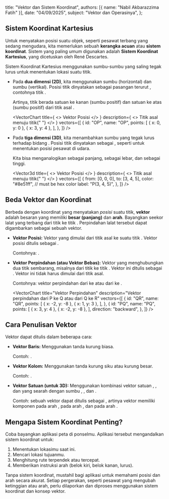   title: "Vektor dan Sistem Koordinat",
  authors: [{ name: "Nabil Akbarazzima Fatih" }],
  date: "04/09/2025",
  subject: "Vektor dan Operasinya",
};

## Sistem Koordinat Kartesius

Untuk menyatakan posisi suatu objek, seperti pesawat terbang yang sedang mengudara, kita memerlukan sebuah **kerangka acuan** atau **sistem koordinat**. Sistem yang paling umum digunakan adalah **Sistem Koordinat Kartesius**, yang dicetuskan oleh René Descartes.

Sistem Koordinat Kartesius menggunakan sumbu-sumbu yang saling tegak lurus untuk menentukan lokasi suatu titik.

- Pada **dua dimensi (2D)**, kita menggunakan sumbu <InlineMath math="x" /> (horizontal) dan sumbu <InlineMath math="y" /> (vertikal). Posisi titik dinyatakan sebagai pasangan terurut <InlineMath math="(x, y)" />, contohnya titik <InlineMath math="P(3, 4)" />.

  Artinya, titik <InlineMath math="P" /> berada <InlineMath math="3" /> satuan ke kanan (sumbu <InlineMath math="x" /> positif) dan <InlineMath math="4" /> satuan ke atas (sumbu <InlineMath math="y" /> positif) dari titik asal <InlineMath math="O(0, 0)" />.

  <VectorChart
    title={
      <>
        Vektor Posisi <InlineMath math="P(3, 4)" />
      </>
    }
    description={
      <>
        Titik asal <InlineMath math="O(0, 0)" /> menuju titik{" "}
        <InlineMath math="P(3, 4)" />
      </>
    }
    vectors={[
      {
        id: "OP",
        name: "OP",
        points: [
          { x: 0, y: 0 },
          { x: 3, y: 4 },
        ],
      },
    ]}
  />

- Pada **tiga dimensi (3D)**, kita menambahkan sumbu <InlineMath math="z" /> yang tegak lurus terhadap bidang <InlineMath math="xy" />. Posisi titik dinyatakan sebagai <InlineMath math="(x, y, z)" />, seperti untuk menentukan posisi pesawat di udara.

  Kita bisa menganalogikan <InlineMath math="x" /> sebagai panjang, <InlineMath math="y" /> sebagai lebar, dan <InlineMath math="z" /> sebagai tinggi.

  <Vector3d
    title={
      <>
        Vektor Posisi <InlineMath math="P(3, 4, 5)" />
      </>
    }
    description={
      <>
        Titik asal <InlineMath math="O(0, 0, 0)" /> menuju titik{" "}
        <InlineMath math="P(3, 4, 5)" />
      </>
    }
    vectors={[
      {
        from: [0, 0, 0],
        to: [3, 4, 5],
        color: "#8e51ff", // must be hex color
        label: "P(3, 4, 5)",
      },
    ]}
  />

## Beda Vektor dan Koordinat

Berbeda dengan koordinat yang menyatakan _posisi_ suatu titik, **vektor** adalah besaran yang memiliki **besar (panjang)** dan **arah**. Bayangkan seekor lalat yang terbang dari titik <InlineMath math="P(3, 4)" /> ke titik <InlineMath math="Q(-2, -8)" />. Perpindahan lalat tersebut dapat digambarkan sebagai sebuah vektor.

- **Vektor Posisi:** Vektor yang dimulai dari titik asal <InlineMath math="O(0, 0)" /> ke suatu titik <InlineMath math="P(x, y)" />. Vektor posisi <InlineMath math="P" /> ditulis sebagai <InlineMath math="\overrightarrow{OP}" />.

  Contohnya: <InlineMath math="\overrightarrow{OP} = (3, 4)" />.

- **Vektor Perpindahan (atau Vektor Bebas):** Vektor yang menghubungkan dua titik sembarang, misalnya dari titik <InlineMath math="P(x_P, y_P)" /> ke titik <InlineMath math="Q(x_Q, y_Q)" />. Vektor ini ditulis sebagai <InlineMath math="\overrightarrow{PQ}" />. Vektor ini tidak harus dimulai dari titik asal.

  Contohnya: vektor perpindahan dari <InlineMath math="P(3, 4)" /> ke <InlineMath math="Q(-2, -8)" /> atau dari <InlineMath math="Q(-2, -8)" /> ke <InlineMath math="R(1, 3)" />.

  <VectorChart
    title="Vektor Perpindahan"
    description="Vektor perpindahan dari P ke Q atau dari Q ke R"
    vectors={[
      {
        id: "QR",
        name: "QR",
        points: [
          { x: -2, y: -8 },
          { x: 1, y: 3 },
        ],
      },
      {
        id: "PQ",
        name: "PQ",
        points: [
          { x: 3, y: 4 },
          { x: -2, y: -8 },
        ],
        direction: "backward",
      },
    ]}
  />

## Cara Penulisan Vektor

Vektor dapat ditulis dalam beberapa cara:

- **Vektor Baris:** Menggunakan tanda kurung biasa.

  Contoh: <InlineMath math="\overrightarrow{OP} = (3, 4)" />.

- **Vektor Kolom:** Menggunakan tanda kurung siku atau kurung besar.

  Contoh: <InlineMath math="\overrightarrow{OP} = \begin{pmatrix} 3 \\ 4 \end{pmatrix}" />.

- **Vektor Satuan (untuk 3D):** Menggunakan kombinasi vektor satuan <InlineMath math="\mathbf{i}" />, <InlineMath math="\mathbf{j}" />, dan <InlineMath math="\mathbf{k}" /> yang searah dengan sumbu <InlineMath math="x" />, <InlineMath math="y" />, dan <InlineMath math="z" />.

  Contoh: sebuah vektor <InlineMath math="\overrightarrow{AB}" /> dapat ditulis sebagai <InlineMath math="\mathbf{i} - 3\mathbf{j} - 4\mathbf{k}" />, artinya vektor <InlineMath math="\overrightarrow{AB}" /> memiliki komponen <InlineMath math="1" /> pada arah <InlineMath math="x" />, <InlineMath math="-3" /> pada arah <InlineMath math="y" />, dan <InlineMath math="-4" /> pada arah <InlineMath math="z" />.

## Mengapa Sistem Koordinat Penting?

Coba bayangkan aplikasi peta di ponselmu. Aplikasi tersebut mengandalkan sistem koordinat untuk:

1.  Menentukan lokasimu saat ini.
2.  Mencari lokasi tujuanmu.
3.  Menghitung rute terpendek atau tercepat.
4.  Memberikan instruksi arah (belok kiri, belok kanan, lurus).

Tanpa sistem koordinat, mustahil bagi aplikasi untuk memahami posisi dan arah secara akurat. Setiap pergerakan, seperti pesawat yang mengubah ketinggian atau arah, perlu dilaporkan dan diproses menggunakan sistem koordinat dan konsep vektor.
